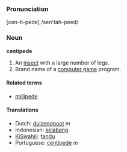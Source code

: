 ===Pronunciation===
[cen-ti-pede] /sen'tah-peed/<br>

===Noun===
'''centipede'''

#An [[insect]] with a large number of legs.  
#Brand name of a [[computer game]] program.

====Related terms====
*[[millipede]]

====Translations====
*Dutch: [[duizendpoot]] ''m''
*Indonesian: [[kelabang]]
*[[KiSwahili]]: [[tandu]]
*Portuguese: [[centípede]] ''m''